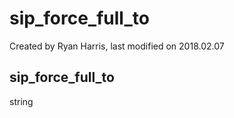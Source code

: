 
# sip_force_full_to 

 Created by  Ryan Harris, last modified on 2018.02.07

## sip_force_full_to

string


